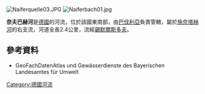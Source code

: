 {{Coord|49|36|49|N|11|21|38|E|display=title}}
[[Image:Naiferquelle03.JPG|right]]
[[Image:Naiferbach01.jpg|right]]

'''奈夫巴赫河'''是[[德國|德國]]的河流，位於該國東南部，由[[巴伐利亞|巴伐利亞]]負責管轄，屬於[[施奈塔赫河_(佩格尼茨河支流)|施奈塔赫河]]的右支流，河道全長2.4公里，流經[[錫默爾斯多夫|錫默爾斯多夫]]。

==參考資料==
* GeoFachDatenAtlas und Gewässerdienste des Bayerischen Landesamtes für Umwelt

{{Germany-geo-stub}}
[[Category:德國河流|Category:德國河流]]
